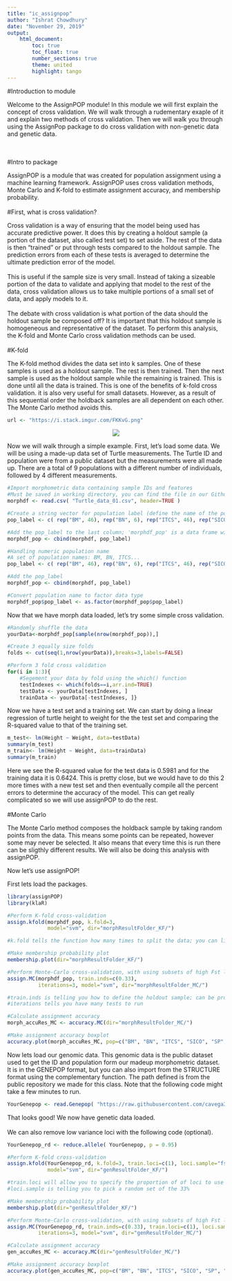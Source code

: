 ```yaml
---
title: "ic_assignpop"
author: "Ishrat Chowdhury"
date: "November 29, 2019"
output: 
    html_document:
        toc: true
        toc_float: true
        number_sections: true
        theme: united
        highlight: tango
---
```


#Introduction to module

Welcome to the AssignPOP module! In this module we will first explain the concept of cross validation. We will walk through a rudementary exaple of it and explain two methods of cross validation. Then we will walk you through using the AssignPop package to do cross validation with non-genetic data and genetic data.

<br><br>
#Intro to package

AssignPOP is a module that was created for population assignment using a machine learning framework. AssignPOP uses cross validation methods, Monte Carlo and K-fold to estimate assignment accuracy, and membership probability. 
<br><br>
#First, what is cross validation? 

Cross validation is a way of ensuring that the model being used has accurate predictive power. It does this by creating a holdout sample (a portion of the dataset, also called test set) to set aside. The rest of the data is then "trained" or put through tests compared to the holdout sample. The prediction errors from each of these tests is averaged to determine the ultimate prediction error of the model. 
<br><br>
This is useful if the sample size is very small. Instead of taking a sizeable portion of the data to validate and applying that model to the rest of the data, cross validation allows us to take multiple portions of a small set of data, and apply models to it.
<br><br>
The debate with cross validation is what portion of the data should the holdout sample be composed off? It is important that this holdout sample is homogeneous and representative of the dataset. To perform this analysis, the K-fold and Monte Carlo cross validation methods can be used.
<br><br>
#K-fold 

The K-fold method divides the data set into k samples. One of these samples is used as a holdout sample. The rest is then trained. Then the next sample is used as the holdout sample while the remaining is trained. This is done until all the data is trained. This is one of the benefits of k-fold cross validation. it is also very useful for small datasets. However, as a result of this sequential order the holdback samples are all dependent on each other. The Monte Carlo method avoids this.


```r
url <- "https://i.stack.imgur.com/FKKvG.png"
```

<center><img src="`r url`"></center>

Now we will walk through a simple example. First, let's load some data. We will be using a made-up data set of Turtle measurements. The Turtle ID and population were from a public dataset but the measurements were all made up. There are a total of 9 populations with a different number of individuals, followed by 4 different measurements. 

```r
#Import morphometric data containing sample IDs and features
#Must be saved in working directory, you can find the file in our Github repository
morphdf <- read.csv( "Turtle_data_01.csv", header=TRUE ) 

#Create a string vector for population label (define the name of the population and the number of individuals in each)
pop_label <- c( rep("BM", 46), rep("BN", 6), rep("ITCS", 46), rep("SICO", 42), rep("SP", 12), rep("CROA", 4), rep("FR", 87), rep("GR", 77), rep("MAC", 10) ) 

#Add the pop_label to the last column; 'morphdf_pop' is a data frame with population label in the last column
morphdf_pop <- cbind(morphdf, pop_label)

#Handling numeric population name
#A set of population names: BM, BN, ITCS...
pop_label <- c( rep("BM", 46), rep("BN", 6), rep("ITCS", 46), rep("SICO", 42), rep("SP", 12), rep("CROA", 4), rep("FR", 87), rep("GR", 77), rep("MAC", 10) ) 

#Add the pop_label
morphdf_pop <- cbind(morphdf, pop_label)

#Convert population name to factor data type 
morphdf_pop$pop_label <- as.factor(morphdf_pop$pop_label)
```
 
Now that we have morph data loaded, let's try some simple cross validation.

```r
#Randomly shuffle the data
yourData<-morphdf_pop[sample(nrow(morphdf_pop)),]

#Create 3 equally size folds
folds <- cut(seq(1,nrow(yourData)),breaks=3,labels=FALSE)

#Perform 3 fold cross validation
for(i in 1:3){
    #Segement your data by fold using the which() function 
    testIndexes <- which(folds==i,arr.ind=TRUE)
    testData <- yourData[testIndexes, ]
    trainData <- yourData[-testIndexes, ]}
```

Now we have a test set and a training set. We can start by doing a linear regression of turtle height to weight for the the test set and comparing the R-squared value to that of the training set. 

```r
m_test<- lm(Height ~ Weight, data=testData)
summary(m_test)
m_train<- lm(Height ~ Weight, data=trainData)
summary(m_train)
```

Here we see the R-squared value for the test data is 0.5981 and for the training data it is 0.6424. This is pretty close, but we would have to do this 2 more times with a new test set and then eventually compile all the percent errors to determine the accuracy of the model. This can get really complicated so we will use assignPOP to do the rest.
<br><br>
#Monte Carlo 

The Monte Carlo method composes the holdback sample by taking random points from the data. This means some points can be repeated, however some may never be selected. It also means that every time this is run there can be sligthly different results. We will also be doing this analysis with assignPOP.

Now let's use assignPOP!

First lets load the packages.
```r
library(assignPOP)
library(klaR)
```

```r
#Perform K-fold cross-validation 
assign.kfold(morphdf_pop, k.fold=3, 
             model="svm", dir="morphResultFolder_KF/") 

#k.fold tells the function how many times to split the data; you can list a few numbers here to make it run multiple tests
```

```r
#Make membership probability plot
membership.plot(dir="morphResultFolder_KF/")
```

```r
#Perform Monte-Carlo cross-validation, with using subsets of high Fst loci as training loci, LDA to build predictive models
assign.MC(morphdf_pop, train.inds=c(0.33),
          iterations=3, model="svm", dir="morphResultFolder_MC/")

#train.inds is telling you how to define the holdout sample; can be proportion or integer; an integer tells you how many samples to use in the holdout smaple; a proportion will give you a proportion of samples to put in the holdout sample; listing a few numbers will allow you to make multiple holdout samples
#iterations tells you have many tests to run
```

```r
#Calculate assignment accuracy
morph_accuRes_MC <- accuracy.MC(dir="morphResultFolder_MC/")
```

```r
#Make assignment accuracy boxplot
accuracy.plot(morph_accuRes_MC, pop=c("BM", "BN", "ITCS", "SICO", "SP", "CROA", "FR", "GR", "MAC"))
```

Now lets load our genomic data. This genomic data is the public dataset used to get the ID and population form our madeup morphometric dataset. It is in the GENEPOP format, but you can also import from the STRUCTURE format using the complementary function. The path defined is from the public repository we made for this class. Note that the following code might take a few minutes to run.

```r
YourGenepop <- read.Genepop( "https://raw.githubusercontent.com/cavega36/AssignPopModule/master/Turtle_data.txt", pop.names=c("BM", "BN", "ITCS", "SICO", "SP", "CROA", "FR", "GR", "MAC"), haploid = FALSE)
```

That looks good! We now have genetic data loaded.
<br><br>
We can also remove low variance loci with the following code (optional).

```r
YourGenepop_rd <- reduce.allele( YourGenepop, p = 0.95)
```

```r
#Perform K-fold cross-validation 
assign.kfold(YourGenepop_rd, k.fold=3, train.loci=c(1), loci.sample="fst",
             model="svm", dir="genResultFolder_KF/") 

#train.loci will allow you to specify the proportion of of loci to use as a training set
#loci.sample is telling you to pick a random set of the 33%
```

```r
#Make membership probability plot
membership.plot(dir="genResultFolder_KF/")
```

```r
#Perform Monte-Carlo cross-validation, with using subsets of high Fst loci as training loci, LDA to build predictive models
assign.MC(YourGenepop_rd, train.inds=c(0.33), train.loci=c(1), loci.sample="fst",
          iterations=3, model="svm", dir="genResultFolder_MC/")
```

```r
#Calculate assignment accuracy
gen_accuRes_MC <- accuracy.MC(dir="genResultFolder_MC/")
```

```r
#Make assignment accuracy boxplot
accuracy.plot(gen_accuRes_MC, pop=c("BM", "BN", "ITCS", "SICO", "SP", "CROA", "FR", "GR", "MAC"))
```



